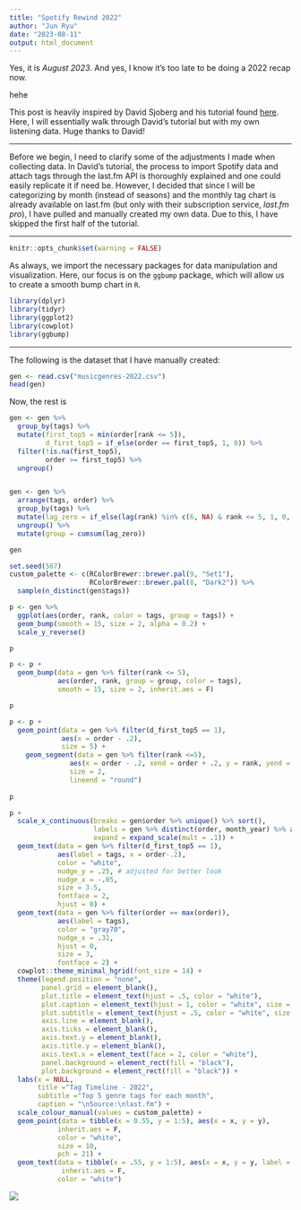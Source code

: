 ```yaml
---
title: "Spotify Rewind 2022"
author: "Jun Ryu"
date: "2023-08-11"
output: html_document
---
```


Yes, it is *August 2023*. And yes, I know it's too late to be doing a 2022 recap now.

hehe

This post is heavily inspired by David Sjoberg and his tutorial found [here](https://github.com/davidsjoberg/ggbump/wiki/My-year-on-Spotify). Here, I will essentially walk through David's tutorial but with my own listening data. Huge thanks to David!

---

Before we begin, I need to clarify some of the adjustments I made when collecting data. In David's tutorial, the process to import Spotify data and attach tags through the last.fm API is thoroughly explained and one could easily replicate it if need be. However, I decided that since I will be categorizing by month (instead of seasons) and the monthly tag chart is already available on last.fm (but only with their subscription service, *last.fm pro*), I have pulled and manually created my own data. Due to this, I have skipped the first half of the tutorial.

---

```r
knitr::opts_chunk$set(warning = FALSE) 
```

As always, we import the necessary packages for data manipulation and visualization. Here, our focus is on the `ggbump` package, which will allow us to create a smooth bump chart in `R`.

```r
library(dplyr)
library(tidyr) 
library(ggplot2)
library(cowplot)
library(ggbump)
```

---

The following is the dataset that I have manually created:

```r
gen <- read.csv("musicgenres-2022.csv")
head(gen)
```

Now, the rest is 

```r
gen <- gen %>%
  group_by(tags) %>%
  mutate(first_top5 = min(order[rank <= 5]),
         d_first_top5 = if_else(order == first_top5, 1, 0)) %>%
  filter(!is.na(first_top5),
         order >= first_top5) %>%
  ungroup()


gen <- gen %>% 
  arrange(tags, order) %>% 
  group_by(tags) %>% 
  mutate(lag_zero = if_else(lag(rank) %in% c(6, NA) & rank <= 5, 1, 0, 0)) %>% 
  ungroup() %>% 
  mutate(group = cumsum(lag_zero))

gen

```


```r

set.seed(567)
custom_palette <- c(RColorBrewer::brewer.pal(9, "Set1"),
                    RColorBrewer::brewer.pal(8, "Dark2")) %>% 
  sample(n_distinct(gen$tags))

p <- gen %>% 
  ggplot(aes(order, rank, color = tags, group = tags)) +
  geom_bump(smooth = 15, size = 2, alpha = 0.2) +
  scale_y_reverse() 

p
```


```r
p <- p +
  geom_bump(data = gen %>% filter(rank <= 5), 
            aes(order, rank, group = group, color = tags), 
            smooth = 15, size = 2, inherit.aes = F)

p

```

```r
p <- p + 
  geom_point(data = gen %>% filter(d_first_top5 == 1),
             aes(x = order - .2),
             size = 5) +
    geom_segment(data = gen %>% filter(rank <=5),
               aes(x = order - .2, xend = order + .2, y = rank, yend = rank),
               size = 2,
               lineend = "round")
    
p

```

```r
p +
  scale_x_continuous(breaks = gen$order %>% unique() %>% sort(),
                     labels = gen %>% distinct(order, month_year) %>% arrange(order) %>% pull(month_year), 
                     expand = expand_scale(mult = .1)) +
  geom_text(data = gen %>% filter(d_first_top5 == 1),
            aes(label = tags, x = order-.2),
            color = "white",
            nudge_y = .25, # adjusted for better look
            nudge_x = -.05,
            size = 3.5,
            fontface = 2,
            hjust = 0) +
  geom_text(data = gen %>% filter(order == max(order)),
            aes(label = tags),
            color = "gray70",
            nudge_x = .31,
            hjust = 0,
            size = 3,
            fontface = 2) +
  cowplot::theme_minimal_hgrid(font_size = 14) +
  theme(legend.position = "none",
        panel.grid = element_blank(),
        plot.title = element_text(hjust = .5, color = "white"),
        plot.caption = element_text(hjust = 1, color = "white", size = 8),
        plot.subtitle = element_text(hjust = .5, color = "white", size = 10),
        axis.line = element_blank(),
        axis.ticks = element_blank(),
        axis.text.y = element_blank(),
        axis.title.y = element_blank(),
        axis.text.x = element_text(face = 2, color = "white"),
        panel.background = element_rect(fill = "black"),
        plot.background = element_rect(fill = "black")) +
  labs(x = NULL,
       title ="Tag Timeline - 2022",
       subtitle ="Top 5 genre tags for each month",
       caption = "\nSource:\nlast.fm") +
  scale_colour_manual(values = custom_palette) +
  geom_point(data = tibble(x = 0.55, y = 1:5), aes(x = x, y = y), 
            inherit.aes = F,
            color = "white",
            size = 10,
            pch = 21) +
  geom_text(data = tibble(x = .55, y = 1:5), aes(x = x, y = y, label = y), 
             inherit.aes = F,
            color = "white")
```

![](bumpchart.png)



















